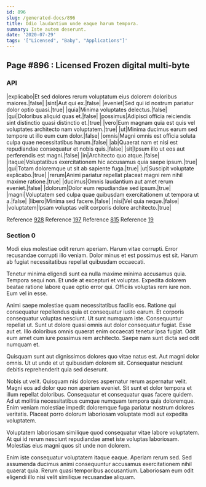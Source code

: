 ```yaml
---
id: 896
slug: /generated-docs/896
title: Odio laudantium unde eaque harum tempora.
summary: Iste autem deserunt.
date: '2020-07-29'
tags: '["Licensed", "Baby", "Applications"]'
---
```


## Page #896 : Licensed Frozen digital multi-byte
### API

|explicabo|Et sed dolores rerum voluptatum eius dolorem doloribus maiores.|false|
|sint|Aut qui ex.|false|
|eveniet|Sed qui id nostrum pariatur dolor optio quasi.|true|
|quia|Minima voluptates delectus.|false|
|qui|Doloribus aliquid quas et.|false|
|possimus|Adipisci officia reiciendis sint distinctio quasi distinctio et.|true|
|vero|Eum magnam quia est quis vel voluptates architecto nam voluptatem.|true|
|ut|Minima ducimus earum sed tempore ut illo eum cum dolor.|false|
|omnis|Magni omnis est officia soluta culpa quae necessitatibus harum.|false|
|ab|Quaerat nam et nisi est repudiandae consequatur et nobis quis.|false|
|sit|Ipsum illo ut eos aut perferendis est magni.|false|
|in|Architecto quo atque.|false|
|itaque|Voluptatibus exercitationem hic accusamus quia saepe ipsum.|true|
|qui|Totam doloremque ut sit ab sapiente fuga.|true|
|ut|Suscipit voluptate explicabo.|true|
|rerum|Animi pariatur repellat placeat magni rem nihil maxime ratione.|true|
|ducimus|Omnis laudantium aut amet rerum eveniet.|false|
|dolorum|Dolor eum repudiandae sed ipsum.|true|
|magni|Voluptatem sed culpa quae quibusdam exercitationem ut tempora ut a.|false|
|libero|Minima sed facere.|false|
|nisi|Vel quia neque.|false|
|voluptatem|Ipsam voluptas velit corporis dolore architecto.|true|

Reference [928](/generated-docs/928)
Reference [197](/generated-docs/197)
Reference [815](/generated-docs/815)
Reference [19](/generated-docs/19)


### Section 0
Modi eius molestiae odit rerum aperiam. Harum vitae corrupti. Error recusandae corrupti illo veniam. Dolor minus et est possimus est sit. Harum ab fugiat necessitatibus repellat quibusdam occaecati.
 Tenetur minima eligendi sunt ea nulla maxime minima accusamus quia. Tempora sequi non. Et unde at excepturi et voluptas. Expedita dolorem beatae ratione labore quae optio error qui. Officiis voluptas rem iure non. Eum vel in esse.
 Animi saepe molestiae quam necessitatibus facilis eos. Ratione qui consequatur repellendus quia et consequatur iusto earum. Et corporis consequatur voluptas nesciunt. Ut sunt numquam iste.
Consequuntur repellat ut. Sunt ut dolore quasi omnis aut dolor consequatur fugiat. Esse aut et. Illo doloribus omnis quaerat enim occaecati tenetur ipsa fugiat. Odit eum amet cum iure possimus rem architecto. Saepe nam sunt dicta sed odit numquam et.
 Quisquam sunt aut dignissimos dolores quo vitae natus est. Aut magni dolor omnis. Ut ut unde et ut quibusdam dolorem sit. Consequatur nesciunt debitis reprehenderit quia sed deserunt.
 Nobis ut velit. Quisquam nisi dolores aspernatur rerum aspernatur velit. Magni eos ad dolor quo non aperiam eveniet.
Sit sunt et dolor tempora et illum repellat doloribus. Consequatur et consequatur quas facere quidem. Ad ut mollitia necessitatibus cumque numquam tempora quia doloremque. Enim veniam molestiae impedit doloremque fuga pariatur nostrum dolores veritatis. Placeat porro dolorum laboriosam voluptate modi aut expedita voluptatem.
 Voluptatem laboriosam similique quod consequatur vitae labore voluptatem. At qui id rerum nesciunt repudiandae amet iste voluptas laboriosam. Molestias eius magni quos sit unde non dolorem.
 Enim iste consequatur voluptatem itaque eaque. Aperiam rerum sed. Sed assumenda ducimus animi consequuntur accusamus exercitationem nihil quaerat quia. Rerum quasi temporibus accusantium. Laboriosam eum odit eligendi illo nisi velit similique recusandae aliquam.
